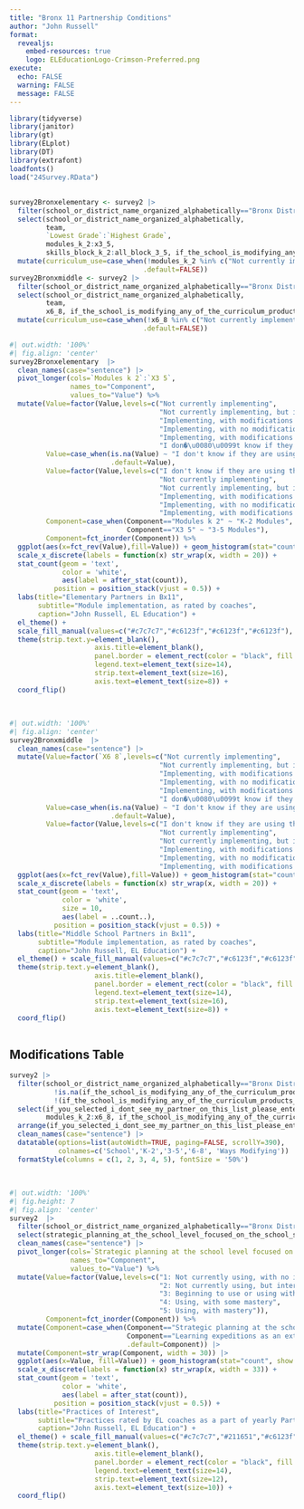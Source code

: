 ```yaml
---
title: "Bronx 11 Partnership Conditions"
author: "John Russell"
format: 
  revealjs:
    embed-resources: true
    logo: ELEducationLogo-Crimson-Preferred.png
execute:
  echo: FALSE
  warning: FALSE
  message: FALSE
---
```


```r
library(tidyverse)
library(janitor)
library(gt)
library(ELplot)
library(DT)
library(extrafont)
loadfonts()
load("24Survey.RData")
```

##  {.smaller data-menu-title="Elementary School Implementation"}

```r
survey2Bronxelementary <- survey2 |> 
  filter(school_or_district_name_organized_alphabetically=="Bronx District 11" & x3_5!="Not currently implementing") %>%
  select(school_or_district_name_organized_alphabetically,
         team,
         `Lowest Grade`:`Highest Grade`,
         modules_k_2:x3_5,
         skills_block_k_2:all_block_3_5, if_the_school_is_modifying_any_of_the_curriculum_products_listed_above_in_what_ways_are_they_modifying) |> 
  mutate(curriculum_use=case_when(!modules_k_2 %in% c("Not currently implementing","Not currently implementing, but interested") & !x3_5 %in% c("Not currently implementing","Not currently implementing, but interested") ~ TRUE,
                                 .default=FALSE))
survey2Bronxmiddle <- survey2 |> 
  filter(school_or_district_name_organized_alphabetically=="Bronx District 11" & x6_8!="Not currently implementing") %>%
  select(school_or_district_name_organized_alphabetically,
         team,
         x6_8, if_the_school_is_modifying_any_of_the_curriculum_products_listed_above_in_what_ways_are_they_modifying) |>
  mutate(curriculum_use=case_when(!x6_8 %in% c("Not currently implementing","Not currently implementing, but interested") ~ TRUE,
                                 .default=FALSE))
```

```r
#| out.width: '100%'
#| fig.align: 'center'
survey2Bronxelementary  |> 
  clean_names(case="sentence") |> 
  pivot_longer(cols=`Modules k 2`:`X3 5`,
               names_to="Component",
               values_to="Value") %>%
  mutate(Value=factor(Value,levels=c("Not currently implementing",
                                     "Not currently implementing, but interested",
                                     "Implementing, with modifications that modify the curriculum in ways that  undercut their intent",
                                     "Implementing, with no modifications",
                                     "Implementing, with modifications that are within the integrity of the curriculum",
                                     "I don�\u0080\u0099t know if they are using this product")),
         Value=case_when(is.na(Value) ~ "I don't know if they are using this product",
                         .default=Value),
         Value=factor(Value,levels=c("I don't know if they are using this product",
                                     "Not currently implementing",
                                     "Not currently implementing, but interested",
                                     "Implementing, with modifications that modify the curriculum in ways that  undercut their intent",
                                     "Implementing, with no modifications",
                                     "Implementing, with modifications that are within the integrity of the curriculum")),
         Component=case_when(Component=="Modules k 2" ~ "K-2 Modules",
                             Component=="X3 5" ~ "3-5 Modules"),
         Component=fct_inorder(Component)) %>%
  ggplot(aes(x=fct_rev(Value),fill=Value)) + geom_histogram(stat="count", show.legend=FALSE) + facet_wrap(~Component,scales="fixed", ncol=2) +
  scale_x_discrete(labels = function(x) str_wrap(x, width = 20)) +
  stat_count(geom = 'text', 
             color = 'white', 
             aes(label = after_stat(count)),
           position = position_stack(vjust = 0.5)) +
  labs(title="Elementary Partners in Bx11",
       subtitle="Module implementation, as rated by coaches",
       caption="John Russell, EL Education") +
  el_theme() +
  scale_fill_manual(values=c("#c7c7c7","#c6123f","#c6123f","#c6123f"), aesthetics="fill") +
  theme(strip.text.y=element_blank(),
                     axis.title=element_blank(),
                     panel.border = element_rect(color = "black", fill = NA, size = 1),
                     legend.text=element_text(size=14),
                     strip.text=element_text(size=16),
                     axis.text=element_text(size=8)) +
  coord_flip()
  
```
##  {.smaller data-menu-title="Middle School Implementation"}

```r
#| out.width: '100%'
#| fig.align: 'center'
survey2Bronxmiddle  |> 
  clean_names(case="sentence") |> 
  mutate(Value=factor(`X6 8`,levels=c("Not currently implementing",
                                     "Not currently implementing, but interested",
                                     "Implementing, with modifications that modify the curriculum in ways that  undercut their intent",
                                     "Implementing, with no modifications",
                                     "Implementing, with modifications that are within the integrity of the curriculum",
                                     "I don�\u0080\u0099t know if they are using this product")),
         Value=case_when(is.na(Value) ~ "I don't know if they are using this product",
                         .default=Value),
         Value=factor(Value,levels=c("I don't know if they are using this product",
                                     "Not currently implementing",
                                     "Not currently implementing, but interested",
                                     "Implementing, with modifications that modify the curriculum in ways that  undercut their intent",
                                     "Implementing, with no modifications",
                                     "Implementing, with modifications that are within the integrity of the curriculum")))  |> 
  ggplot(aes(x=fct_rev(Value),fill=Value)) + geom_histogram(stat="count", show.legend=FALSE) +
  scale_x_discrete(labels = function(x) str_wrap(x, width = 20)) +
  stat_count(geom = 'text', 
             color = 'white',
             size = 10,
             aes(label = ..count..),
           position = position_stack(vjust = 0.5)) +
  labs(title="Middle School Partners in Bx11",
       subtitle="Module implementation, as rated by coaches",
       caption="John Russell, EL Education") +
  el_theme() + scale_fill_manual(values=c("#c7c7c7","#c6123f","#c6123f","#c6123f"), aesthetics="fill") +
  theme(strip.text.y=element_blank(),
                     axis.title=element_blank(),
                     panel.border = element_rect(color = "black", fill = NA, size = 1),
                     legend.text=element_text(size=14),
                     strip.text=element_text(size=16),
                     axis.text=element_text(size=8)) +
  coord_flip()
  
```
## Modifications Table
```r
survey2 |> 
  filter(school_or_district_name_organized_alphabetically=="Bronx District 11" &
           !is.na(if_the_school_is_modifying_any_of_the_curriculum_products_listed_above_in_what_ways_are_they_modifying) &
           !(if_the_school_is_modifying_any_of_the_curriculum_products_listed_above_in_what_ways_are_they_modifying %in% c("N/A","n/a","na"))) |>
  select(if_you_selected_i_dont_see_my_partner_on_this_list_please_enter_the_partner_below,
         modules_k_2:x6_8, if_the_school_is_modifying_any_of_the_curriculum_products_listed_above_in_what_ways_are_they_modifying) |> 
  arrange(if_you_selected_i_dont_see_my_partner_on_this_list_please_enter_the_partner_below) |>
  clean_names(case="sentence") |>
  datatable(options=list(autoWidth=TRUE, paging=FALSE, scrollY=390),
            colnames=c('School','K-2','3-5','6-8', 'Ways Modifying')) |> 
  formatStyle(columns = c(1, 2, 3, 4, 5), fontSize = '50%')
  
```

##  {.smaller data-menu-title="High Implementation Practices"}

```r
#| out.width: '100%'
#| fig.height: 7
#| fig.align: 'center'
survey2  |>
  filter(school_or_district_name_organized_alphabetically=="Bronx District 11") |>
  select(strategic_planning_at_the_school_level_focused_on_the_school_s_workplan,continuous_improvement_for_equity_grounded_in_the_implementation_review,leadership_team_structure_that_cultivates_a_positive_culture_and_promotes_shared_leadership,use_of_teacher_and_peer_feedback_to_iterate_upon_and_satisfy_the_authenticity_complexity_and_craftsmanship_attributes_of_high_quality_work,learning_expeditions_as_an_extension_of_ela_curriculum,preparation_and_submission_of_student_work_to_models_of_excellence) |> 
  clean_names(case="sentence") |> 
  pivot_longer(cols=`Strategic planning at the school level focused on the school s workplan`:`Preparation and submission of student work to models of excellence`,
               names_to="Component",
               values_to="Value") %>%
  mutate(Value=factor(Value,levels=c("1: Not currently using, with no interest in using",
                                     "2: Not currently using, but interested in learning how to use",
                                     "3: Beginning to use or using with some issues",
                                     "4: Using, with some mastery",
                                     "5: Using, with mastery")),
         Component=fct_inorder(Component)) %>%
  mutate(Component=case_when(Component=="Strategic planning at the school level focused on the school s workplan" ~ "Strategic planning at the school level focused on the school's workplan",
                             Component=="Learning expeditions as an extension of ela curriculum" ~ "Learning expeditions as an extension of ELA curriculum",
                             .default=Component)) |>
  mutate(Component=str_wrap(Component, width = 30)) |> 
  ggplot(aes(x=Value, fill=Value)) + geom_histogram(stat="count", show.legend=FALSE) + facet_wrap(~Component,scales="fixed", ncol=3) +
  scale_x_discrete(labels = function(x) str_wrap(x, width = 33)) +
  stat_count(geom = 'text', 
             color = 'white', 
             aes(label = after_stat(count)),
           position = position_stack(vjust = 0.5)) +
  labs(title="Practices of Interest",
       subtitle="Practices rated by EL coaches as a part of yearly Partnership Conditions survey",
       caption="John Russell, EL Education") +
  el_theme() + scale_fill_manual(values=c("#c7c7c7","#211651","#c6123f","#c6123f","#c6123f"), aesthetics="fill") +
  theme(strip.text.y=element_blank(),
                     axis.title=element_blank(),
                     panel.border = element_rect(color = "black", fill = NA, size = 1),
                     legend.text=element_text(size=14),
                     strip.text=element_text(size=12),
                     axis.text=element_text(size=10)) +
  coord_flip()
  
```
